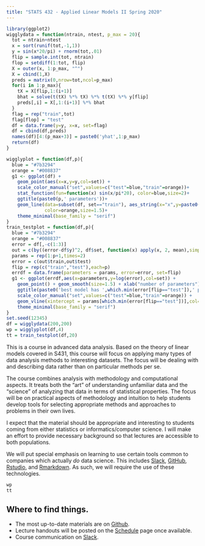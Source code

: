 ```yaml
---
title: "STATS 432 - Applied Linear Models II Spring 2020"
---
```



```r
library(ggplot2)
wigglydata = function(ntrain, ntest, p_max = 20){
  tot = ntrain+ntest
  x = sort(runif(tot,-1,1))
  y = sin(x*20/pi) + rnorm(tot,.01)
  flip = sample.int(tot, ntrain)
  flop = setdiff(1:tot, flip)
  X = outer(x, 1:p_max, "^")
  X = cbind(1,X)
  preds = matrix(0,nrow=tot,ncol=p_max)
  for(i in 1:p_max){
    tX = X[flip,1:(i+1)]
    bhat = solve(t(tX) %*% tX) %*% t(tX) %*% y[flip]
    preds[,i] = X[,1:(i+1)] %*% bhat
  }
  flag = rep("train",tot)
  flag[flop] = "test"
  df = data.frame(y=y, x=x, set=flag)
  df = cbind(df,preds)
  names(df)[4:(p_max+3)] = paste0('yhat',1:p_max)
  return(df)
}

wigglyplot = function(df,p){
  blue = "#7b3294"
  orange = "#008837"
  g1 <- ggplot(df) + 
    geom_point(aes(x=x,y=y,col=set)) +
    scale_color_manual("set",values=c("test"=blue,"train"=orange))+
    stat_function(fun=function(x) sin(x/pi*20), color=blue,size=2)+
    ggtitle(paste0(p,' parameters'))+
    geom_line(data=subset(df, set=="train"), aes_string(x="x",y=paste0("yhat",p)),
              color=orange,size=1.5)+
    theme_minimal(base_family = "serif")
}
train_testplot = function(df,p){
  blue = "#7b3294"
  orange = "#008837"
  error = df[,-c(1:3)]
  out = c(by((error-df$y)^2, df$set, function(x) apply(x, 2, mean),simplify = TRUE))
  params = rep(1:p+1,times=2)
  error = c(out$train,out$test)
  flip = rep(c("train","test"),each=p)
  errdf = data.frame(parameters = params, error=error, set=flip)
  g1 <- ggplot(errdf,aes(x=parameters,y=log(error),col=set)) + 
    geom_point() + geom_smooth(size=1.5) + xlab("number of parameters") +
    ggtitle(paste0('best model has ',which.min(error[flip=="test"]),' parameters'))+
    scale_color_manual("set",values=c("test"=blue,"train"=orange)) +
    geom_vline(xintercept = params[which.min(error[flip=="test"])],col=blue)+
    theme_minimal(base_family = "serif")
}
set.seed(12345)
df = wigglydata(200,200)
wp = wigglyplot(df,4)
tt = train_testplot(df,20)
```



This is a course in advanced data analysis. Based on the theory of linear models covered in S431, this course will focus on applying many types of data analysis methods to interesting datasets. The focus will be dealing with and describing data rather than on particular methods per se.

The course combines analysis with methodology and computational aspects. It treats both the "art" of understanding unfamiliar data and the "science" of analyzing that data in terms of statistical properties. The focus will be on practical aspects of methodology and intuition to help students develop tools for selecting appropriate methods and approaches to problems in their own lives.

I expect that the material should be appropriate and interesting to students coming from either statistics or informatics/computer science. I will make an effort to provide necessary background so that lectures are accessible to both populations.

We will put special emphasis on learning to use certain tools common to companies which actually _do_
data science. This includes [Slack](https://stats-432sp2020.slack.com/), [GitHub](https://github.com/stats-432sp2020), [Rstudio](https://www.rstudio.com), and [Rmarkdown](http://rmarkdown.rstudio.com/). As such, we will
require the use of these technologies.


```r
wp
tt
```

## Where to find things.


* The most up-to-date materials are on [Github](https://github.com/stats-432sp2020).
* Lecture handouts will be posted on the [Schedule](schedule.html) page once available. 
* Course communication on [Slack](http://stats-432sp2020.slack.com).